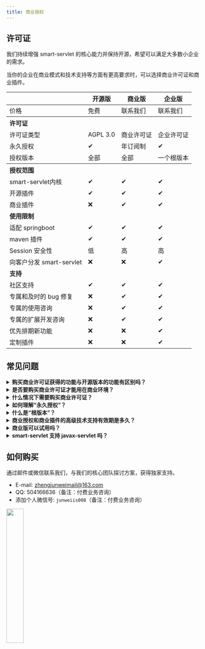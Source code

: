 ```yaml
---
title: 商业授权
---
```


## 许可证
我们持续增强 smart-servlet 的核心能力并保持开源，希望可以满足大多数小企业的需求。

当你的企业在商业模式和技术支持等方面有更高要求时，可以选择商业许可证和商业插件。

<table>
<thead>
<tr>
<th></th>
<th>开源版</th>
<th>商业版</th>
<th>企业版</th>
</tr>
</thead>
<tbody>
<tr>
<td>价格</td>
<td>免费</td>
<td>联系我们</td>
<td>联系我们</td>
</tr>
<tr>
<th colspan="4" style="text-align: left">许可证</th>
</tr>
<tr>
<td>许可证类型</td>
<td>AGPL 3.0</td>
<td>商业许可证</td>
<td>企业许可证</td>
</tr>
<tr>
<td>永久授权</td>
<td>✔</td>
<td>年订阅制</td>
<td>✔</td>
</tr>
<tr>
<td>授权版本</td>
<td>全部</td>
<td>全部</td>
<td>一个根版本  <a  title="比如从 1.0 到 1.x 全部获得授权，但不能从 1.x 到 2.x" href="javascript:void(0)"><Badge text="?" type="tip"/></a> </td>
</tr>
<tr>
<th colspan="4" style="text-align: left"><b>授权范围</b></th>
</tr>
<tr>
<td>smart-servlet内核</td>
<td>✔</td>
<td>✔</td>
<td>✔</td>
</tr>
<tr>
<td>开源插件</td>
<td>✔</td>
<td>✔</td>
<td>✔</td>
</tr>
<tr>
<td>商业插件</td>
<td>❌</td>
<td>✔</td>
<td>✔</td>
</tr>
<tr>
<td colspan="4" style="text-align: left"><b>使用限制</b></td>
</tr>
<tr>
<td>适配 springboot</td>
<td>✔</td>
<td>✔</td>
<td>✔</td>
</tr>
<tr>
<td>maven 插件</td>
<td>✔</td>
<td>✔</td>
<td>✔</td>
</tr>
<tr>
<td>Session 安全性</td>
<td>低</td>
<td>高</td>
<td>高</td>
</tr>
<tr>
<td>向客户分发 smart-servlet</td>
<td>❌</td>
<td>❌</td>
<td>✔</td>
</tr>
<tr>
<td colspan="4" style="text-align: left"><b>支持</b></td>
</tr>
<tr>
<td>社区支持</td>
<td>✔</td>
<td>✔</td>
<td>✔</td>
</tr>
<tr>
<td>专属和及时的 bug 修复</td>
<td>❌</td>
<td>✔</td>
<td>✔</td>
</tr>
<tr>
<td>专属的使用咨询</td>
<td>❌</td>
<td>✔</td>
<td>✔</td>
</tr>
<tr>
<td>专属的扩展开发咨询</td>
<td>❌</td>
<td>✔</td>
<td>✔</td>
</tr>
<tr>
<td>优先排期新功能</td>
<td>❌</td>
<td>❌</td>
<td>✔</td>
</tr>
<tr>
<td>定制插件</td>
<td>❌</td>
<td>❌</td>
<td>✔</td>
</tr>
</tbody>
</table>


## 常见问题
<details>
    <summary> <b>购买商业许可证获得的功能与开源版本的功能有区别吗？</b></summary>
    没有。商业许可证与开源许可证对应的代码完全相同。

    smart-servlet 采用 AGPL-3.0 与商业许可双重授权，你可以根据自己的需求来选择许可证类型。
</details>

<details>
    <summary> <b>是否要购买商业许可证才能用在商业环境？</b></summary>
    不是。smart-servlet 的内核和开源插件是 AGPL 3.0 协议，
    只要你遵循协议，并且保留 smart-servlet 版权信息和版本信息，就可以免费使用。
</details>



<details>
    <summary><b>什么情况下需要购买商业许可证？</b></summary>
    如果你有以下任何需求，则需要购买商业许可证：

    - 对 smart-servlet 的代码做了更改，或者扩展了自己的插件，但你不想将这些产出物以 AGPL 协议开源
    - 将 smart-servlet 集成到你的产品中，但不想将自己的产品以 AGPL 协议开源
    - 你希望获得 smart-servlet 团队的高级技术支持
</details>

<details>
    <summary><b>如何理解“永久授权”？</b></summary>
    没有过期时间，不需要按年付费，一旦你购买了商业许可证或者商业插件，就会获得当前根版本的永久授权，可以永久使用。
</details>

<details>
    <summary><b>什么是“根版本”？</b></summary>
    商业许可证和商业插件的许可范围为一个根版本，比如从 1.0 至 1.x 均获得授权。

    当需要跨根版本升级的时候，比如从 1.x 升级到 2.x，可以以 50% 折扣价格购买。
</details>


<details>
    <summary><b>商业授权和商业插件的高级技术支持有效期是多久？</b></summary>
    技术支持有效期为 6 个月。

    我们相信在这段时间内你的团队可以完全掌握该版本的使用，并验证该版本是否满足你的需求。
</details>

<details>
    <summary><b>商业版可以试用吗？</b></summary>
    可以。

    联系我们可获得运行时有效期 30 分钟的商业版。
</details>

<details>
    <summary><b>smart-servlet 支持 javax-servlet 吗？</b></summary>
    支持定制化服务。

    smart-servlet 起初便是源于 javax-servlet 4.0 规范。结合 smart-servlet 自身的产品定位，继续投入 javax-servlet 不利于项目发展。

    若有这方面需求的客户，可以尝试走定制化服务。
</details>





## 如何购买
通过邮件或微信联系我们，与我们的核心团队探讨方案，获得独家支持。

- E-mail: zhengjunweimail@163.com
- QQ: 504166636（备注：付费业务咨询）
- 添加个人微信号: `junweiis008`（备注：付费业务咨询）
<img src="https://smartboot.tech/img/qrcode/personal_wx.png" width="30%"/>